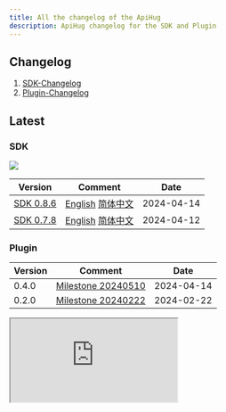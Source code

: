 ```yaml
---
title: All the changelog of the ApiHug
description: ApiHug changelog for the SDK and Plugin
---
```


## Changelog

1. [SDK-Changelog](/docs/changelog/sdk)
2. [Plugin-Changelog](/docs/changelog/plugin)

## Latest

### SDK

<a target="_blank" href="https://search.maven.org/artifact/com.apihug/it-bom"><img
  src="https://img.shields.io/maven-central/v/com.apihug/it-bom.svg?label=Maven%20Central"/></a>


| Version                                       | Comment                                                                                  | Date       |
|-----------------------------------------------|------------------------------------------------------------------------------------------|------------|
| [SDK 0.8.6](/docs/changelog/detail/SDK_0.8.6) | [English](/docs/changelog/detail/SDK_0.8.6)  [简体中文](/docs/changelog/detail/SDK_0.8.6_cn) | 2024-04-14 |
| [SDK 0.7.8](/docs/changelog/detail/SDK_0.7.8) | [English](/docs/changelog/detail/SDK_0.7.8)  [简体中文](/docs/changelog/detail/SDK_0.7.8_cn) | 2024-04-12 |


### Plugin

| Version | Comment                                                  | Date       |
|---------|----------------------------------------------------------|------------|
| 0.4.0   | [Milestone 20240510](/docs/milestone/milestone-20240510) | 2024-04-14 |
| 0.2.0   | [Milestone 20240222](/docs/milestone/milestone-20240222) | 2024-02-22 |


<div>
  <iframe
    src="https://plugins.jetbrains.com/embeddable/install/23534"
    border="0"
    height={'48px'}
    allow="accelerometer; autoplay; clipboard-write; encrypted-media; gyroscope; picture-in-picture"
    allowFullScreen
  ></iframe>
</div>
